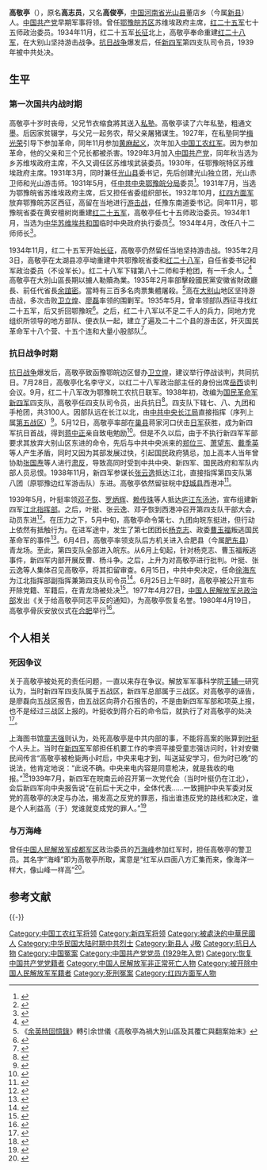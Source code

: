 {{Infobox military person
|name =高敬亭
|born ={{birth date|1907|8|12}}
|died ={{death date and age|1939|6|25|1907|8|12}}
|image =Gao Jingting.jpg
|image_size = 200
|caption =
|birth name = 高志员
|courtesy name = 
|nickname = 
|placeofbirth ={{QING}}[[河南省|河南省]][[光山县|光山县]]（今属[[新县|新县]][[新集镇_(新县)|新集镇]]）董店乡
|placeofdeath ={{ROC}}[[安徽省|安徽省]][[合肥县|合肥县]]（今属[[肥东县|肥东县]][[白龙镇_(肥东县)|白龙镇]]）青龙场
|placeofburial =
|party = {{CPC}}
|allegiance =
|alma mater = 
|branch =
|serviceyears =1927年 - 1939年
|rank =
|unit =
|commands =[[红二十八军|红二十八军]]<br />[[新四军|新四军]]第四支队
|battles =[[第一次国共内战|第一次国共内战]]<br>[[抗日战争|抗日战争]]
|awards =
|spouse = {{marriage|史玉清|1937}}<ref>{{cite news |author1=张火旺 |title=史玉清：将军遗孀 投身革命忍辱负重 |url=http://www.ahscb.com/old/html/2010-05/03/content_107423.htm |accessdate=2018-07-09 |work=安徽市场报 |date=2010-05-03 |archive-url=https://web.archive.org/web/20180709185106/http://www.ahscb.com/old/html/2010-05/03/content_107423.htm |archive-date=2018-07-09 |dead-url=no }}</ref>
|relations = 父亲高立祥<br />次女高凤英
|laterwork =
|signature =
}}
'''高敬亭'''（{{bd|1907年|8月12日|1939年|6月25日|catIdx=G高}}），原名'''高志员'''，又名'''高俊亭'''，[[中国|中国]][[河南省|河南省]][[光山县|光山县]]董店乡（今属[[新县|新县]]）人。[[中国共产党|中国共产党]]早期军事将领。曾任[[鄂豫皖苏区|鄂豫皖苏区]]苏维埃政府主席，[[红二十五军|红二十五军]]七十五师政治委员。1934年11月，红二十五军[[长征|长征]]北上，高敬亭奉命重建[[红二十八军|红二十八军]]，在大别山坚持游击战争。[[抗日战争|抗日战争]]爆发后，任[[新四军|新四军]]第四支队司令员，1939年被中共处决。

==生平==
=== 第一次国共内战时期 ===
高敬亭十岁时丧母，父兄节衣缩食將其送入[[私塾|私塾]]。高敬亭读了六年私塾，粗通文墨。后因家贫辍学，与父兄一起务农，帮父亲屠猪谋生。1927年，在私塾同学[[梅光荣|梅光荣]]引导下参加革命，同年11月参加[[黄麻起义|黄麻起义]]，次年加入[[中国工农红军|中国工农红军]]。因为参加革命，他的父亲和三个兄长都被杀害。1929年3月加入[[中国共产党|中国共产党]]，同年秋当选为乡苏维埃政府主席，不久又调任区苏维埃武装委员。1930年，任鄂豫皖特区苏维埃政府主席。1931年3月，同时兼任[[光山县|光山县]]委书记，先后创建光山独立团，光山赤卫师和光山游击师。1931年5月，任[[中共中央鄂豫皖分局|中共中央鄂豫皖分局]]委员<ref>{{cite book |author1=苏若群 |author2=姚金果 |title=张国焘传 |date=2018 |publisher=天地出版社 |location=成都 |isbn=978-7-5455-3207-4 |page=251}}</ref>。1931年7月，当选为鄂豫皖省苏维埃政府主席，后又担任省委组织部长。1932年10月，[[红四方面军|红四方面军]]放弃鄂豫皖苏区西征，高留在当地进行[[游击战|游击战]]，任豫东南道委书记。同年11月，鄂豫皖省委在黄安檀树岗重建[[红二十五军|红二十五军]]，高敬亭任七十五师政治委员。1934年1月，当选为[[中华苏维埃共和国|中华苏维埃共和国]]临时中央政府执行委员<ref>{{cite web|url =http://www.rjjng.com.cn/research/2010/1411275444288.html|title =中华苏维埃共和国中央执行委员会布告|date =1934-02-03|accessdate =2015-09-08|archive-url =https://web.archive.org/web/20160304135225/http://www.rjjng.com.cn/research/2010/1411275444288.html|archive-date =2016-03-04|dead-url =yes}}</ref>。1934年4月，改任八十二师师长<ref>{{cite book |author1=安徽省新四军历史研究会编 |title=安徽新四军人物 第1卷 上 |date=2008 |publisher=中央文献出版社 |location=北京 |isbn=978-7-5073-2586-7 |page=81-82}}</ref>。

1934年11月，红二十五军开始[[长征|长征]]，高敬亭仍然留任当地坚持游击战。1935年2月3日，高敬亭在太湖县凉亭坳重建中共鄂豫皖省委和[[红二十八军|红二十八军]]，自任省委书记和军政治委员（不设军长）。红二十八军下辖第八十二师和手枪团，有一千余人。<ref>{{cite web|url=http://www.crt.com.cn/news2007/News/jryw/1671313495GEGF1C2I1CB83D0AEGEC_3.html|title=特稿：坚持三年游击战争的红二十八军（之三）|author1=胡遵远|date=2016-07-13|publisher=中国红色旅游网|accessdate=2018-07-11|archive-url=https://web.archive.org/web/20180711185715/http://www.crt.com.cn/news2007/News/jryw/1671313495GEGF1C2I1CB83D0AEGEC_3.html|archive-date=2018-07-11|dead-url=no}}</ref>高敬亭在大別山區長期以擄人勒贖為業。1935年2月率部擊殺國民黨安徽省財政廳長、前任代省長[[余誼密|余誼密]]。當時有三百多名肉票集體屠殺。<ref>《[http://mjlsh.usc.cuhk.edu.hk/book.aspx?cid=2&tid=4863&pid=9302 余英時回憶錄]》轉引余世儀《高敬亭為禍大別山區及其覆亡與翻案始末》</ref>高在[[大别山|大别山]]地区坚持游击战，多次击败[[卫立煌|卫立煌]]、[[廖磊|廖磊]]率领的围剿军。1935年5月，曾率领部队西征寻找红二十五军，后又折回鄂豫皖<ref>{{cite web|url=http://www.sohu.com/a/106966315_405878|title=红二十八军----西征计划受挫 杀回大别山打游击|date=2016-07-21|publisher=搜狐|accessdate=2018-07-11}}</ref>。之后，红二十八军以不足二千人的兵力，同地方党组织所领导的地方部队、便衣队一起，建立了遍及二十二个县的游击区，歼灭国民革命军十八个营、十五个连和大量小股部队<ref>{{cite book |author1=中国工农红军第二十五军战史编审委员会 |title=中国工农红军第二十五军战史 |date=1990 |publisher=解放军出版社 |location=北京 |isbn=7-5065-1162-2 |page=119}}</ref>。

=== 抗日战争时期 ===
[[抗日战争_(中国)|抗日战争]]爆发后，高敬亭致函豫鄂皖边区督办[[卫立煌|卫立煌]]，建议举行停战谈判，共同抗日。7月28日，高敬亭化名李守义，以红二十八军政治部主任的身份出席[[岳西县|岳西]]谈判会议。9月，红二十八军改为鄂豫皖工农抗日联军。1938年初，改编为[[国民革命军|国民革命军]][[新四军|新四军]]四支队，高敬亭任四支队司令员，出兵抗日<ref name="bkqs">{{cite book |author1=中国大百科全书编辑委员会 |author2=宋时轮主编|title=中国大百科全书 军事I|pages=280|year=1989|location=北京|publisher=中国大百科全书出版社|isbn=7-5000-0247-5}}</ref>。四支队下辖七、八、九团和手枪团，共3100人。因部队远在长江以北，由[[中共中央长江局|中共中央长江局]]直接指挥（序列上属[[第五战区|第五战区]]）<ref>{{cite book |author1=王健英 |title=中国工农红军发展史简编 1927-1937 |date=1986 |publisher=解放军出版社 |location=北京 |page=413}}</ref>。5月12日，高敬亭率部在[[巢县|巢县]]蒋家河口伏击[[日军|日军]]获胜，成为新四军抗日首战，得到[[蒋中正|蒋中正]]亲自致电勉励<ref>{{cite book|author1=《新四军战史》编委会编|title=新四军战史|date=2015|publisher=解放军出版社|location=北京|isbn=978-7-5065-7024-4|page=63}}</ref>。但是不久以后，由于不执行新四军军部要求其放弃大别山区东进的命令，先后与中共中央派来的[[郑位三|郑位三]]、[[萧望东|萧望东]]、[[戴季英|戴季英]]等人产生矛盾，同时又因为其部发展过快，引起国民政府猜忌，加上高本人当年曾协助[[张国焘|张国焘]]等人进行[[肃反|肃反]]，导致高同时受到中共中央、新四军、国民政府和军队内部人员忌恨。1938年11月，新四军参谋长[[张云逸|张云逸]]抵达江北，直接指挥第四支队第八团（原鄂豫边红军游击队）东进。高敬亭依然留驻皖中[[舒城县|舒城县]]西港冲<ref>{{cite book |author1=郑云华 |author2=舒健 |title=中国革命战争纪实 抗日战争 新四军卷 |date=2007 |publisher=人民出版社 |location=北京 |isbn=978-7-01-005094-2 |page=111-112}}</ref>。

1939年5月，叶挺率领[[邓子恢|邓子恢]]、[[罗炳辉|罗炳辉]]、[[赖传珠|赖传珠]]等人抵达[[庐江县|庐江]][[东汤池|东汤池]]，宣布组建新四军[[江北指挥部|江北指挥部]]。之后，叶挺、张云逸、邓子恢到西港冲召开第四支队干部大会，动员东进<ref>{{cite book |author=[[邓子恢|邓子恢]]|title=邓子恢自述| date = 2007|location=北京|publisher=人民出版社|isbn=978-7-01-005809-2|page=20}}</ref>。在压力之下，5月中旬，高敬亭命令第七、九团向皖东挺进，但行动上依然有抵触行为。在进军途中，发生了第七团团长[[杨克志|杨克志]]、政委[[曹玉福|曹玉福]]叛逃国民革命军的事件<ref>{{cite book |author1=卢权 |author2=禤倩红 |title=叶挺 |date=1994 |publisher=广东人民出版社 |location=广州 |isbn=7-218-01478-X |page=382}}</ref>。6月4日，高敬亭率领支队后方机关进入合肥县（今属[[肥东县|肥东县]]）青龙场。至此，第四支队全部进入皖东。从6月上旬起，针对杨克志、曹玉福叛逃事件，新四军内部开展反曹、杨斗争。之后，上升为对高敬亭进行批判。叶挺、张云逸等人集体召见高敬亭，将其扣留审查。6月15日，中共中央决定，任命[[徐海东|徐海东]]为江北指挥部副指挥兼第四支队司令员<ref>{{cite book|author1=《新四军战史》编委会|title=新四军征战日志|date=2015|publisher=解放军出版社|location=北京|isbn=978-7-5065-7026-8|page=62}}</ref>。6月25日上午8时，高敬亭被公开宣布开除党籍、军籍后，在青龙场被处决<ref>{{cite book |author1=[[赖传珠|赖传珠]] |title=赖传珠日记 |date=1989 |publisher=人民出版社 |page=164}}</ref>。1977年4月27日，[[中国人民解放军总政治部|中国人民解放军总政治部]]发出《关于给高敬亭同志平反的通知》，为高敬亭恢复名誉。1980年4月19日，高敬亭骨灰安放仪式在[[合肥|合肥]]举行<ref>{{cite web |title=高敬亭平反始末 |url=http://www.sohu.com/a/109687861_123136 |website=搜狐 |accessdate=2018-07-09 |date=2016-08-09 |archive-url=https://web.archive.org/web/20180709185524/http://www.sohu.com/a/109687861_123136 |archive-date=2018-07-09 |dead-url=yes }}</ref>。

== 个人相关 ==
=== 死因争议 ===
关于高敬亭被处死的责任问题，一直以来存在争议。解放军军事科学院[[王辅一|王辅一]]研究认为，当时新四军四支队属于五战区，新四军总部属于三战区。对高敬亭的诬告，是廖磊向五战区报告，由五战区向蒋介石报告的，不是由新四军军部和项英上报，也不是经过三战区上报的。叶挺收到蒋介石的命令后，就执行了对高敬亭的处决<ref>{{cite journal |author1=王辅一 |title=澄清不实之词 恢复历史原貌——对《关于高敬亭错案的几点思考》的疑义 |journal=铁军 |date=2012 |issue=5 |pages=24-26 |url=http://www.cnki.com.cn/Article/CJFDTotal-TIEJ201205012.htm |author= |access-date=2018-07-09 |archive-url=https://web.archive.org/web/20180710010318/http://www.cnki.com.cn/Article/CJFDTotal-TIEJ201205012.htm |archive-date=2018-07-10 |dead-url=no }}</ref>。

上海图书馆[[童志强|童志强]]则认为，处死高敬亭是中共内部的事，不能将高案的账算到[[叶挺|叶挺]]个人头上。当时在[[新四军|新四军]]军部担任机要工作的李资平接受童志强访问时，针对安徽民间传言“高敬亭被枪毙两小时后，中央来电才到，叫送延安学习，但为时已晚”的说法，他肯定地说：“此说不确。中央来电内容是同意枪决，就是我收的电报。”<ref>{{cite journal |author1=童志强 |title=高敬亭案件深度剖析 |journal=安徽史学 |date=2015 |issue=2 |page=154-162 |url=http://qikan.cqvip.com/article/detail.aspx?id=664142858&from=zk_search |author= |access-date=2018-07-09 |archive-url=https://web.archive.org/web/20180709185348/http://qikan.cqvip.com/article/detail.aspx?id=664142858&from=zk_search |archive-date=2018-07-09 |dead-url=no }}</ref>1939年7月，新四军在皖南云岭召开第一次党代会（当时叶挺仍在江北），会后新四军向中央报告说“在前后十天之中，全体代表……一致拥护中央军委对反党的高敬亭的决定与办法，揭发高之反党的罪恶，指出谁违反党的路线和决定，谁是个人利益高（于）党谁就变成党的罪人。”<ref>{{cite book |author1=本书编辑组 |title=中共中央东南局 下 |date=2006 |publisher=中央文献出版社 |location=北京 |isbn=978-7-80199-486-8 |page=739}}</ref>

=== 与万海峰 ===
曾任[[中国人民解放军成都军区|中国人民解放军成都军区]]政治委员的[[万海峰|万海峰]]参加红军时，担任高敬亭的警卫员。其名字“海峰”即为高敬亭所取，寓意是“红军从四面八方汇集而来，像海洋一样大，像山峰一样高”<ref>{{cite book|author=中国人民解放军《中国人民解放军高级将领传》编审委员会，中国中共党史人物研究会《中国人民解放军高级将领传》编撰委员会编|title=中国人民解放军高级将领传 第13卷|location=北京|publisher=解放军出版社|year=2013|pages=241|isbn=978-7-5065-6618-6}}</ref>。

== 参考文献 ==
{{Reflist|30em}}

{{-}}
{{八路军和新四军}}

{{DEFAULTSORT:G}}
[[Category:中国工农红军将领|Category:中国工农红军将领]]
[[Category:新四军将领|Category:新四军将领]]
[[Category:被處決的中華民國人|Category:被處決的中華民國人]]
[[Category:中华民国大陆时期中共烈士|Category:中华民国大陆时期中共烈士]]
[[Category:新县人|Category:新县人]]
[[Category:高姓|J敬]]
[[Category:抗日人物|Category:抗日人物]]
[[Category:中国冤案|Category:中国冤案]]
[[Category:中国共产党党员_(1929年入党)|Category:中国共产党党员 (1929年入党)]]
[[Category:恢复中国共产党党籍者|Category:恢复中国共产党党籍者]]
[[Category:中国人民解放军非正常死亡人物|Category:中国人民解放军非正常死亡人物]]
[[Category:被开除中国人民解放军军籍者|Category:被开除中国人民解放军军籍者]]
[[Category:死刑冤案|Category:死刑冤案]]
[[Category:红四方面军人物|Category:红四方面军人物]]